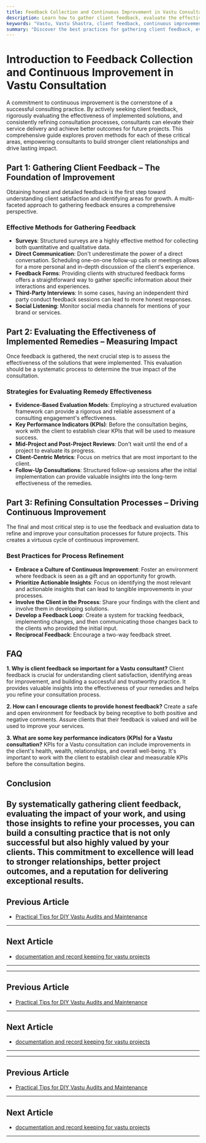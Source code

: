 ```yaml
---
title: Feedback Collection and Continuous Improvement in Vastu Consultation
description: Learn how to gather client feedback, evaluate the effectiveness of Vastu remedies, and refine your consultation process for better outcomes in future projects.
keywords: "Vastu, Vastu Shastra, client feedback, continuous improvement, Vastu consultation, Vastu remedies, consultation process, client satisfaction"
summary: "Discover the best practices for gathering client feedback, evaluating the effectiveness of Vastu remedies, and continuously improving your consultation process. This guide provides a framework for building a successful and client-centric Vastu practice."
---
```


# Introduction to Feedback Collection and Continuous Improvement in Vastu Consultation

A commitment to continuous improvement is the cornerstone of a successful consulting practice. By actively seeking client feedback, rigorously evaluating the effectiveness of implemented solutions, and consistently refining consultation processes, consultants can elevate their service delivery and achieve better outcomes for future projects. This comprehensive guide explores proven methods for each of these critical areas, empowering consultants to build stronger client relationships and drive lasting impact.

## Part 1: Gathering Client Feedback – The Foundation of Improvement

Obtaining honest and detailed feedback is the first step toward understanding client satisfaction and identifying areas for growth. A multi-faceted approach to gathering feedback ensures a comprehensive perspective.

### Effective Methods for Gathering Feedback

-   **Surveys**: Structured surveys are a highly effective method for collecting both quantitative and qualitative data.
-   **Direct Communication**: Don't underestimate the power of a direct conversation. Scheduling one-on-one follow-up calls or meetings allows for a more personal and in-depth discussion of the client's experience.
-   **Feedback Forms**: Providing clients with structured feedback forms offers a straightforward way to gather specific information about their interactions and experiences.
-   **Third-Party Interviews**: In some cases, having an independent third party conduct feedback sessions can lead to more honest responses.
-   **Social Listening**: Monitor social media channels for mentions of your brand or services.

## Part 2: Evaluating the Effectiveness of Implemented Remedies – Measuring Impact

Once feedback is gathered, the next crucial step is to assess the effectiveness of the solutions that were implemented. This evaluation should be a systematic process to determine the true impact of the consultation.

### Strategies for Evaluating Remedy Effectiveness

-   **Evidence-Based Evaluation Models**: Employing a structured evaluation framework can provide a rigorous and reliable assessment of a consulting engagement's effectiveness.
-   **Key Performance Indicators (KPIs)**: Before the consultation begins, work with the client to establish clear KPIs that will be used to measure success.
-   **Mid-Project and Post-Project Reviews**: Don't wait until the end of a project to evaluate its progress.
-   **Client-Centric Metrics**: Focus on metrics that are most important to the client.
-   **Follow-Up Consultations**: Structured follow-up sessions after the initial implementation can provide valuable insights into the long-term effectiveness of the remedies.

## Part 3: Refining Consultation Processes – Driving Continuous Improvement

The final and most critical step is to use the feedback and evaluation data to refine and improve your consultation processes for future projects. This creates a virtuous cycle of continuous improvement.

### Best Practices for Process Refinement

-   **Embrace a Culture of Continuous Improvement**: Foster an environment where feedback is seen as a gift and an opportunity for growth.
-   **Prioritize Actionable Insights**: Focus on identifying the most relevant and actionable insights that can lead to tangible improvements in your processes.
-   **Involve the Client in the Process**: Share your findings with the client and involve them in developing solutions.
-   **Develop a Feedback Loop**: Create a system for tracking feedback, implementing changes, and then communicating those changes back to the clients who provided the initial input.
-   **Reciprocal Feedback**: Encourage a two-way feedback street.

## FAQ

**1. Why is client feedback so important for a Vastu consultant?**
Client feedback is crucial for understanding client satisfaction, identifying areas for improvement, and building a successful and trustworthy practice. It provides valuable insights into the effectiveness of your remedies and helps you refine your consultation process.

**2. How can I encourage clients to provide honest feedback?**
Create a safe and open environment for feedback by being receptive to both positive and negative comments. Assure clients that their feedback is valued and will be used to improve your services.

**3. What are some key performance indicators (KPIs) for a Vastu consultation?**
KPIs for a Vastu consultation can include improvements in the client's health, wealth, relationships, and overall well-being. It's important to work with the client to establish clear and measurable KPIs before the consultation begins.

## Conclusion

By systematically gathering client feedback, evaluating the impact of your work, and using those insights to refine your processes, you can build a consulting practice that is not only successful but also highly valued by your clients. This commitment to excellence will lead to stronger relationships, better project outcomes, and a reputation for delivering exceptional results.
---

## Previous Article
- [Practical Tips for DIY Vastu Audits and Maintenance](181018_Practical_Tips_for_DIY_Vastu_Audits_and_Maintenance.mdx)

---

## Next Article
- [documentation and record keeping for vastu projects](181020_documentation_and_record_keeping_for_vastu_projects.mdx)

---
---

## Previous Article
- [Practical Tips for DIY Vastu Audits and Maintenance](181018_Practical_Tips_for_DIY_Vastu_Audits_and_Maintenance.mdx)

---

## Next Article
- [documentation and record keeping for vastu projects](181020_documentation_and_record_keeping_for_vastu_projects.mdx)

---
---

## Previous Article
- [Practical Tips for DIY Vastu Audits and Maintenance](181018_Practical_Tips_for_DIY_Vastu_Audits_and_Maintenance.mdx)

---

## Next Article
- [documentation and record keeping for vastu projects](181020_documentation_and_record_keeping_for_vastu_projects.mdx)

---
